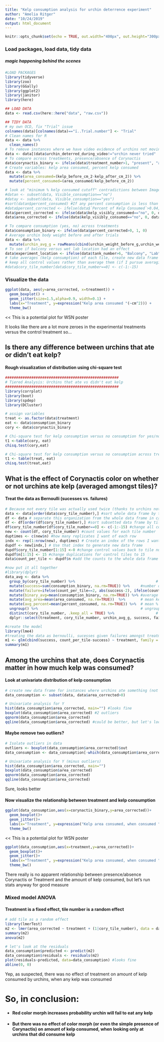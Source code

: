 ```yaml
---
title: "Kelp consumption analysis for urchin deterrence experiment"
author: "Amelia Ritger"
date: "10/24/2019"
output: html_document
---
```


```r
knitr::opts_chunk$set(echo = TRUE, out.width="400px", out.height="300px")
```

### Load packages, load data, tidy data

##### *magic happening behind the scenes*

```r
#LOAD PACKAGES
library(tidyverse)
library(zoo)
library(GGally)
library(ggplot2)
library(janitor)
library(here)

## LOAD DATA
data <- read.csv(here::here("data", "raw.csv"))

## TIDY DATA
# my own OCD, fix "Trial" issue
colnames(data)[colnames(data)=="ï..Trial.number"] <- "Trial"
# Clean names for R
data <- data %>%
  clean_names()
# To remove instances where we have video evidence of urchins not moving (and not eating kelp)
data <- data[(data$urchin_deterred_during_video!="urchin never tried" | data$kelp_visibly_consumed=="yes"),]
# To compare across treatments, presence/absence of Corynactis
data$corynactis_binary <- ifelse(data$treatment_number>1, "present", "absent")
# Create variables: kelp area consumed, percent kelp consumed
data <- data %>%
  mutate(area_consumed=(kelp_before_cm_2-kelp_after_cm_2)) %>%
  mutate(percent_consumed=(area_consumed/kelp_before_cm_2))

# look at "minimum % kelp consumed cutoff" contradictions between ImageJ and visual analysis
#datan <- subset(data, Visible_consumption=="no")
#datay <- subset(data, Visible_consumption=="yes")
#sort(datan$percent_consumed) #If any percent consumption is less than 0.04, we assume there was no consumption (aka 'remove' ImageJ analysis error)...minus the one piece of kelp that definitely had a tiny bit of urchin chewing it
#data$percent_corrected <- ifelse(data$`Percent of Kelp Consumed`>0.04, data$`Percent of Kelp Consumed`, 0)
data$percent_corrected <- ifelse(data$kelp_visibly_consumed=="no", 0, data$percent_consumed)
data$area_corrected <- ifelse(data$kelp_visibly_consumed=="no", 0, data$area_consumed)

# To compare consumption (yes, no) across treatments
data$consumption_binary <- ifelse(data$percent_corrected>0, 1, 0)
# Average urchin body weight before and after trials
data <- data %>%
  mutate(urchin_avg_g = rowMeans(cbind(urchin_weight_before_g,urchin_weight_after_g)))
# To see if balcony versus wet lab location had an effect
data$experiment_location <- ifelse(data$tank_number>6, "Balcony", "Lab")
# take averages (kelp consumption) of each tile, create new data frame from subsetted averages
# keep all control values rather than average them (if I pursue averaging repeated tiles), assign each control trial a unique number
#data$cory_tile_number[data$cory_tile_number==0] <- c(-1:-15)
```

### Visualize the data

```r
ggplot(data, aes(y=area_corrected, x=treatment)) +
  geom_boxplot() +
  geom_jitter(size=1.5,alpha=0.9, width=0.1) +
  labs(x="Treatment", y=expression("Kelp area consumed "(~cm^2))) +
  theme_bw()
```
<< This is a potential plot for WSN poster

It looks like there are a lot more zeroes in the experimental treatments versus the control treatment so...

## Is there any difference between urchins that ate or didn't eat kelp?

#### Rough visualization of distribution using chi-square test
```r
####################################################
# Tiered Analysis: Urchins that ate vs didn't eat kelp
####################################################
library(corrplot)
library(boot)
library(spdep)
library(DCluster)

# assign variables
treat <- as.factor(data$treatment)
eat <- data$consumption_binary
cory <- data$corynactis_binary

# Chi-square test for kelp consumption versus no consumption for yes/no Corynactis
t1 <-table(cory, eat)
chisq.test(cory,eat)

# Chi-square test for kelp consumption versus no consumption across treatments
t1 <- table(treat, eat)
chisq.test(treat,eat)
```

## What is the effect of Corynactis color on whether or not urchins ate kelp (averaged amongst tiles)?

#### Treat the data as Bernoulli (sucesses vs. failures)
```r
# Because not every tile was actually used twice (thanks to urchins not moving, etc), get the total counts each tile was used and add it as a column to data frame
data <- data[order(data$cory_tile_number),] #sort whole data frame by tile number
df <- data # separate this organization from the whole data frame in case you mess something up
df <- df[order(df$cory_tile_number),] #sort subsetted data frame by tile number
df$cory_tile_number[df$cory_tile_number==0] <- c(-1:-15) #change all controls to unique negative numbers to get count values
new <- count(df, cory_tile_number) #count values for each tile number
duptimes <- c(new$n) #how many replicates I want of each row
indx <- rep(1:nrow(new), duptimes) # Create an index of the rows I want with duplications
dupdf <- new[indx,] # Use that index to generate new data frame
dupdf$cory_tile_number[1:15] <-0 #change control values back to tile number "0"
dupdf$n[1:15] <- 15 #change duplications for control tiles to 15
data$count_per_tile <- dupdf$n #add the counts to the whole data frame

#now put it all together 
#library(dplyr)
data_avg <- data %>%
  group_by(cory_tile_number) %>%                                     # group tile numbers together
  mutate(success=sum(consumption_binary, na.rm=TRUE)) %>%     #number of successes
  mutate(failure=ifelse(count_per_tile==2, abs(success-2), ifelse(count_per_tile==1,abs(success-1), 3))) %>%  #number of failures, given number of times tile was used
  mutate(binary_avg=mean(consumption_binary, na.rm=TRUE)) %>% #average successes/total attempts
  mutate(avg_area=mean(area_consumed, na.rm=TRUE))  %>%       # mean kelp consumption of each tile group
  mutate(avg_percent=mean(percent_consumed, na.rm=TRUE)) %>%  # mean % kelp consumption of each tile group
  ungroup() %>%                                               # ungroup data REALLY IMPT when using group_by
  distinct(cory_tile_number, .keep_all = TRUE) %>%                   # remove duplicate tiles
  dplyr::select(treatment, cory_tile_number, urchin_avg_g, success, failure, binary_avg, count_per_tile, kelp_before_cm_2, kelp_after_cm_2, area_corrected) # clean up! extract only columns you want
```

```r
#create the model
library(lme4)
#treating the data as bernoulli, sucesses given failures amongst treatments and tiles
m1 <- glm(cbind(success, count_per_tile-success) ~ treatment, family = binomial , data = data_avg)
summary(m1)
```

## Among the urchins that ate, does Corynactis matter in how much kelp was consumed?

#### Look at univariate distribution of kelp consumption 
```r
# create new data frame for instances where urchins ate something (not nothing)
data_consumption <- subset(data, data$area_corrected>0)

# Univariate analysis for Y
hist(data_consumption$area_corrected, main="") #looks fine
boxplot(data_consumption$area_corrected) #2 outliers
qqnorm(data_consumption$area_corrected)
qqline(data_consumption$area_corrected) #could be better, but let's look at the model/residuals

```

#### Maybe remove two outliers?

```r
# Isolate outliers in data
outliers <- boxplot(data_consumption$area_corrected)$out
data_consumption <- data_consumption[-which(data_consumption$area_corrected %in% outliers),]

```

```r
# Univariate analysis for Y (minus outliers)
hist(data_consumption$area_corrected, main="")
boxplot(data_consumption$area_corrected)
qqnorm(data_consumption$area_corrected)
qqline(data_consumption$area_corrected)
```

Sure, looks better

#### Now visualize the relationship between treatment and kelp consumption
```r
ggplot(data_consumption,aes(x=corynactis_binary,y=area_corrected))+
  geom_boxplot()+
  geom_jitter()+
  labs(x="Treatment", y=expression("Kelp area consumed, when consumed "(~cm^2))) +
  theme_bw()
```
<< This is a potential plot for WSN poster

```r
ggplot(data_consumption,aes(x=treatment,y=area_corrected))+
  geom_boxplot()+
  geom_jitter()+
  labs(x="Treatment", y=expression("Kelp area consumed, when consumed "(~cm^2))) +
  theme_bw()
```

There really is no apparent relationship between presence/absence Corynactis or Treatment and the amount of kelp consumed, but let's run stats anyway for good measure 

### Mixed model ANOVA
#### Treatment is a fixed effect, tile number is a random effect
```r
# add tile as a random effect
library(lmerTest)
m2 <- lmer(area_corrected ~ treatment + (1|cory_tile_number), data = data_consumption)
summary(m2)
anova(m2)

# let's look at the residuals
data_consumption$predicted <- predict(m2)
data_consumption$residuals <- residuals(m2)
plot(residuals~predicted, data=data_consumption) #looks fine
abline(0, 0)
```

Yep, as suspected, there was no effect of treatment on amount of kelp consumed by urchins, when any kelp was consumed

# So, in conclusion:
- #### Red color morph increases probability urchin will fail to eat any kelp
- #### But there was no effect of color morph (or even the simple presence of Corynactis) on amount of kelp consumed, when looking only at urchins that did consume kelp
